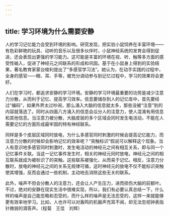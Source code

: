 ```yaml
---
---
---
```

title: 学习环境为什么需要安静
---




人的学习记忆能力会受到环境的影响。研究发现，把实验小鼠饲养在丰富环境——有色彩鲜艳的玩具、动听的音乐以及很多伙伴时，小鼠神经系统的发育会得到促进，还会表现出更强的学习能力。这可能是丰富的环境在视、听、触等多方面的感受性输入，促进了神经元之间联系的形成和巩固。基于在小鼠身上得到的实验结果，著名教育家蒙台梭利提出了“多感官学习法”。她认为，在动手实践的过程中，全身的感官——眼、耳、手等，被充分调动参与到记忆过程中，学习的效果将会更好。

人们在学习时，都追求安静的学习环境。安静的学习环境最重要的功劳是减少注意力分散，从而利于记忆、提高学习效率。信息要储存到人的记忆库中，首先要经过“编码”，如果外界太过吵闹，那么涌入大脑的信息就太多，那些没被“注意”到的内容就落选了。同时从四面八方涌入的信息会瓜分人的注意力，使人混淆有用信息和其他信息。当注意力被分散，大脑皮层的多个区域会同时发生电活动，不能在人需要记忆的方面形成最牢固的特有神经联系。



同样是多个皮层区域同时放电，为什么多感官同时刺激的时候会提高记忆能力，而注意力分散的时候却会影响记忆的效率呢？“突触标识”假说可以解释这个现象。当人有意识地多感官同时刺激时，发生电活动的神经元之间有相互关系，即与同一个记忆事件关联。当这一记忆事件发生时，相关的神经元同时放电，神经元之间的相互联系就成为被标识了的突触。这些联系被强化，从而易于记忆。相反，注意力分散时，放电的神经元之间的关系无规律可循，这时神经元的放电不仅不能标识突触使其增强，反而会通过一些机制，主动地去消除这些无关的联系。

此外，噪声不但会分散人的注意力，还会让人产生压力，进而损伤大脑的前额叶。不过，绝对的安静在现实生活中很难实现，所以，我们有必要认真总结一下，什么样的噪声是自己能忽略和忍受的，而什么样的噪声是无法忍受的，这样一来就能够更有效率地学习。比如，人也许可以对轰鸣的机器声充耳不闻，却无法忽视钟表指针微弱的滴答声。（程菊　王佳　刘辉）